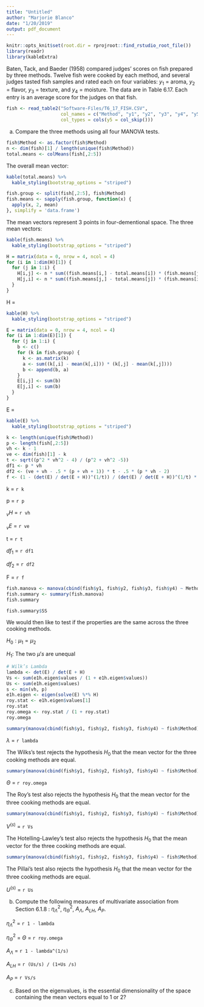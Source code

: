```yaml
---
title: "Untitled"
author: "Marjorie Blanco"
date: "1/20/2019"
output: pdf_document
---
```


```r
knitr::opts_knit$set(root.dir = rprojroot::find_rstudio_root_file())
library(readr)
library(kableExtra)
```

Baten, Tack, and Baeder (1958) compared judges' scores on fish prepared by three methods. Twelve fish were cooked by each method, and several judges tasted fish samples and rated each on four variables: $y_1$ = aroma, $y_2$ = flavor, $y_3$ = texture, and $y_4$ = moisture. The data are in Table 6.17. Each entry is an average score for the judges on that fish.

```r
fish <- read_table2("Software-Files/T6_17_FISH.CSV", 
                    col_names = c("Method", "y1", "y2", "y3", "y4", "y5"), 
                    col_types = cols(y5 = col_skip()))
```

(a) Compare the three methods using all four MANOVA tests.

```r
fish$Method <- as.factor(fish$Method)
n <- dim(fish)[1] / length(unique(fish$Method))
total.means <- colMeans(fish[,2:5])
```

The overall mean vector:

```r
kable(total.means) %>%
  kable_styling(bootstrap_options = "striped")
```

```r
fish.group <- split(fish[,2:5], fish$Method)
fish.means <- sapply(fish.group, function(x) {
  apply(x, 2, mean)
}, simplify = 'data.frame')
```

The mean vectors represent 3 points in four-dementional space.  The three mean vectors:

```r
kable(fish.means) %>%
  kable_styling(bootstrap_options = "striped")
```

```r
H = matrix(data = 0, nrow = 4, ncol = 4)
for (i in 1:dim(H)[1]) {
  for (j in 1:i) {
    H[i,j] <- n * sum((fish.means[i,] - total.means[i]) * (fish.means[j,] - total.means[j]))
    H[j,i] <- n * sum((fish.means[j,] - total.means[j]) * (fish.means[i,] - total.means[i]))
  }
}
```

H = 
```r
kable(H) %>% 
  kable_styling(bootstrap_options = "striped")
```

```r
E = matrix(data = 0, nrow = 4, ncol = 4)
for (i in 1:dim(E)[1]) {
  for (j in 1:i) {
    b <- c() 
    for (k in fish.group) {
      k <- as.matrix(k)
      a <- sum((k[,i] - mean(k[,i])) * (k[,j] - mean(k[,j])))
      b <- append(b, a)
    }
    E[i,j] <- sum(b)
    E[j,i] <- sum(b)
  }
}
```

E = 
```r
kable(E) %>% 
  kable_styling(bootstrap_options = "striped")
```

```r
k <- length(unique(fish$Method))
p <- length(fish[,2:5])
vh <- k - 1
ve <- dim(fish)[1] - k
t <- sqrt((p^2 * vh^2 - 4) / (p^2 + vh^2 -5))
df1 <- p * vh
df2 <- (ve + vh - .5 * (p + vh + 1)) * t - .5 * (p * vh - 2)
f <- (1 - (det(E) / det(E + H))^(1/t)) / (det(E) / det(E + H))^(1/t) * df2 / df1
```

k = `r k`

p = `r p`

$_vH$ = `r vh`

$_vE$ = `r ve`

t = `r t`

$df_1$ = `r df1`

$df_2$  = `r df2`

F = `r f`

```r
fish.manova <- manova(cbind(fish$y1, fish$y2, fish$y3, fish$y4) ~ Method, data = fish)
fish.summary <- summary(fish.manova)
fish.summary
```

```r
fish.summary$SS
```

We would then like to test if the properties are the same across the three cooking methods.

$H_0: \mu_1 = \mu_2$

$H_1:$ The two $\mu's$ are unequal

```r
# Wilk’s Lambda 
lambda <- det(E) / det(E + H)
Vs <- sum(e1h.eigen$values / (1 + e1h.eigen$values))
Us <- sum(e1h.eigen$values)
s <- min(vh, p)
e1h.eigen <- eigen(solve(E) %*% H)
roy.stat <- e1h.eigen$values[1]
roy.stat
roy.omega <- roy.stat / (1 + roy.stat)
roy.omega
```


```r
summary(manova(cbind(fish$y1, fish$y2, fish$y3, fish$y4) ~ fish$Method), test = "Wilks")
```

$\lambda$ =  `r lambda`

The Wilks’s test rejects the hypothesis $H_0$ that the mean vector for the three cooking methods are equal.

```r
summary(manova(cbind(fish$y1, fish$y2, fish$y3, fish$y4) ~ fish$Method), test = "Roy")
```

$\Theta$ =  `r roy.omega`


The Roy’s test also rejects the hypothesis $H_0$ that the mean vector for the three cooking methods are equal.

```r
summary(manova(cbind(fish$y1, fish$y2, fish$y3, fish$y4) ~ fish$Method), test = "Hotelling-Lawley")
```

$V^{(s)}$ = `r Vs`

The Hotelling-Lawley’s test also rejects the hypothesis $H_0$ that the mean vector for the three cooking methods are equal.

```r
summary(manova(cbind(fish$y1, fish$y2, fish$y3, fish$y4) ~ fish$Method), test = "Pillai")
```

The Pillai’s test also rejects the hypothesis $H_0$ that the mean vector for the three cooking methods are equal.

$U^{(s)}$ = `r Us`

(b) Compute the following measures of multivariate association from Section 6.1.8 : $\eta^2_\Lambda$, $\eta^2_\Theta$, $A_\Lambda$, $A_{LH}$, $A_P$.

$\eta^2_\Lambda$ = `r 1 - lambda`

$\eta^2_\Theta$ = $\Theta$ = `r roy.omega`

$A_\Lambda$ = `r 1 - lambda^(1/s)`

$A_{LH}$ = `r (Us/s) / (1+Us /s)`

$A_P$ = `r Vs/s`

(c) Based on the eigenvalues, is the essential dimensionality of the space containing the mean vectors equal to 1 or 2?
